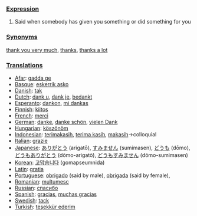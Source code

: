 ===[[Expression]]===

#Said when somebody has given you something or did something for you

===[[Synonym]]s===

[[thank you very much]], [[thanks]], [[thanks a lot]]

===[[Translation]]s===
*[[Afar]]: [[gadda ge]]
*[[Basque]]: [[eskerrik asko]]
*[[Danish]]: [[tak]]
*[[Dutch]]: [[dank u]], [[dank je]], [[bedankt]]
*[[Esperanto]]: [[dankon]], [[mi dankas]]
*[[Finnish]]: [[kiitos]]
*[[French]]: [[merci]]
*[[German]]: [[danke]], [[danke schön]], [[vielen Dank]]
*[[Hungarian]]: [[köszönöm]]
*[[Indonesian]]: [[terimakasih]], [[terima kasih]], [[makasih]]&rarr;colloquial
*[[Italian]]: [[grazie]]
*[[Japanese]]: [[ありがとう]] (arigatō), [[すみません]] (sumimasen), [[どうも]] (dōmo), [[どうもありがとう]] (dōmo-arigatō), [[どうもすみません]] (dōmo-sumimasen)
*[[Korean]]: [[고맙습니다]] (gomapseumnida)
*[[Latin]]: [[gratia]]
*[[Portuguese]]: [[obrigado]] (said by male), [[obrigada]] (said by female),
*[[Romanian]]: [[multumesc]]
*[[Russian]]: [[спасибо]]
*[[Spanish]]: [[gracias]], [[muchas gracias]]
*[[Swedish]]: [[tack]]
*[[Turkish]]: [[teşekkür ederim]]